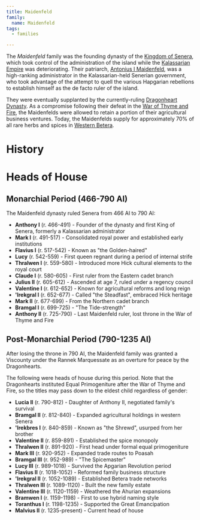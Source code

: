 ```yaml
---
title: Maidenfeld
family:
  name: Maidenfeld
tags:
  - families

---
```


<Stub />

The *Maidenfeld* family was the founding dynasty of the
[Kingdom of Senera](/world/locations/senera/), which took control of the
administration of the island while the
[Kalassarian Empire](/world/organizations/kalassarian-empire/) was deteriorating. Their
patriarch,
[Antonius I Maidenfeld](/world/characters/antonius-i-maidenfeld),
was a high-ranking administrator in the Kalassarian-held Senerian government,
who took advantage of the attempt to quell the various Hapgarian rebellions to
establish himself as the de facto ruler of the island.

They were eventually supplanted by the currently-ruling
[Dragonheart Dynasty](/world/families/dragonheart). As a compromise following their defeat
in the [War of Thyme and Fire](/world/events/war-of-thyme-and-fire/), the
Maidenfelds were allowed to retain a portion of their agricultural business
ventures. Today, the Maidenfelds supply for approximately 70% of all rare herbs
and spices in [Western Betera](/world/locations/betera/).

# History

# Heads of House

## Monarchial Period (466-790 AI)

The Maidenfeld dynasty ruled Senera from 466 AI to 790 AI:

* **Anthony I** (r. 466-491) - Founder of the dynasty and first King of Senera,
  formerly a Kalassarian administrator
* **Mark I** (r. 491-517) - Consolidated royal power and established early
  institutions
* **Flavius I** (r. 517-542) - Known as "the Golden-haired"
* **Lucy** (r. 542-559) - First queen regnant during a period of internal strife
* **Thralwen I** (r. 559-580) - Introduced more Hick cultural elements to the
  royal court
* **Claude I** (r. 580-605) - First ruler from the Eastern cadet branch
* **Julius II** (r. 605-612) - Ascended at age 7, ruled under a regency council
* **Valentine I** (r. 612-652) - Known for agricultural reforms and long reign
* **'Irekgral I** (r. 652-677) - Called "the Steadfast", embraced Hick heritage
* **Mark II** (r. 677-699) - From the Northern cadet branch
* **Bramgal I** (r. 699-725) - "The Tide-strength"
* **Anthony II** (r. 725-790) - Last Maidenfeld ruler, lost throne in the War of
  Thyme and Fire

## Post-Monarchial Period (790-1235 AI)

After losing the throne in 790 AI, the Maidenfeld family was granted a Viscounty
under the Rannek Marquessate as an overture for peace by the Dragonhearts.

The following were heads of house during this period. Note that the Dragonhearts
instituted Equal Primogeniture after the War of Thyme and Fire, so the titles
may pass down to the eldest child regardless of gender:

* **Lucia II** (r. 790-812) - Daughter of Anthony II, negotiated family's
  survival
* **Bramgal II** (r. 812-840) - Expanded agricultural holdings in western Senera
* **'Irekbres I** (r. 840-859) - Known as "the Shrewd", usurped from her brother
* **Valentine II** (r. 859-891) - Established the spice monopoly
* **Thralwen II** (r. 891-920) - First head under formal equal primogeniture
* **Mark III** (r. 920-952) - Expanded trade routes to Poasah
* **Bramgal III** (r. 952-989) - "The Spicemaster"
* **Lucy III** (r. 989-1018) - Survived the Apgarian Revolution period
* **Flavius II** (r. 1018-1052) - Reformed family business structure
* **'Irekgral II** (r. 1052-1089) - Established Betera trade networks
* **Thralwen III** (r. 1089-1120) - Built the new family estate
* **Valentine III** (r. 1120-1159) - Weathered the Ahurian expansions
* **Bramwen I** (r. 1159-1198) - First to use hybrid naming style
* **Toranthus I** (r. 1198-1235) - Supported the Great Emancipation
* **Malvius II** (r. 1235-present) - Current head of house
